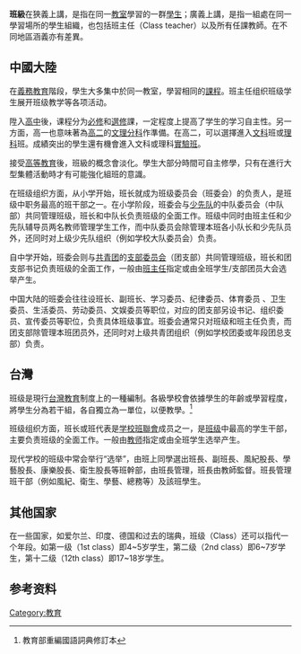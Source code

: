 {{wwv}}
'''班級'''在狹義上講，是指在同一[[教室|教室]]學習的一群[[學生|學生]]；廣義上講，是指一組處在同一學習場所的學生組織，也包括班主任（Class teacher）以及所有任課教師。在不同地區涵義亦有差異。

== 中國大陸 ==
在[[義務教育|義務教育]]階段，學生大多集中於同一教室，學習相同的[[課程|課程]]。班主任组织班级学生展开班级教学等各项活动。

陞入[[高中|高中]]後，课程分为[[必修|必修]]和[[選修|選修]]課，一定程度上提高了学生的学习自主性。另一方面，高一也意味著為[[高二|高二]]的[[文理分科|文理分科]]作準備。在高二，可以選擇進入[[文科|文科]]班或[[理科|理科]]班。成績突出的學生還有機會進入文科或理科[[實驗班|實驗班]]。

接受[[高等教育|高等教育]]後，班級的概念會淡化。學生大部分時間可自主修學，只有在進行大型集體活動時才有可能強化組班的意識。

在班级组织方面，从小学开始，班长就成为班级委员会（班委会）的负责人，是班级中职务最高的班干部之一。在小学阶段，班委会与[[中国少年先锋队|少先队]]的中队委员会（中队部）共同管理班级，班长和中队长负责班级的全面工作。班级中同时由班主任和少先队辅导员两名教师管理学生工作，而中队委员会除管理本班各小队长和少先队员外，还同时对上级少先队组织（例如学校大队委员会）负责。

自中学开始，班委会则与[[中国共青团|共青团]]的[[团支部|支部委员会]]（团支部）共同管理班级，班长和团支部书记负责班级的全面工作，一般由[[班主任|班主任]]指定或由全班学生/支部团员大会选举产生。

中国大陆的班委会往往设班长、副班长、学习委员、纪律委员、体育委员 、卫生委员、生活委员、劳动委员、文娱委员等职位，对应的团支部另设书记、组织委员、宣传委员等职位，负责具体班级事宜。班委会通常只对班级和班主任负责，而团支部除管理本班团员外，还同时对上级共青团组织（例如学校团委或年段团总支部）负责。

== 台灣 ==
班级是現行[[台灣教育|台灣教育]]制度上的一種編制。各級學校會依據學生的年齡或學習程度，將學生分為若干組，各自獨立為一單位，以便教學。<ref>教育部重編國語詞典修訂本</ref>

班级组织方面，班长或班代表是[[学校|学校]][[班聯會|班聯會]]成员之一，是[[班级|班级]]中最高的学生干部，主要负责班级的全面工作。一般由[[教师|教师]]指定或由全班学生选举产生。

现代学校的班级中常会举行“选举”，由班上同學選出班長、副班長、風紀股長、學藝股長、康樂股長、衛生股長等班幹部，由班長管理，班長由教師監督。班長管理班干部（例如風紀、衛生、學藝、總務等）及該班學生。

== 其他国家 ==
在一些国家，如爱尔兰、印度、德国和过去的瑞典，班级（Class）还可以指代一个年段。如第一级（1st class）即4~5岁学生，第二级（2nd class）即6~7岁学生，第十二级（12th class）即17~18岁学生。

==参考资料==
{{Reflist}}

[[Category:教育|Category:教育]]